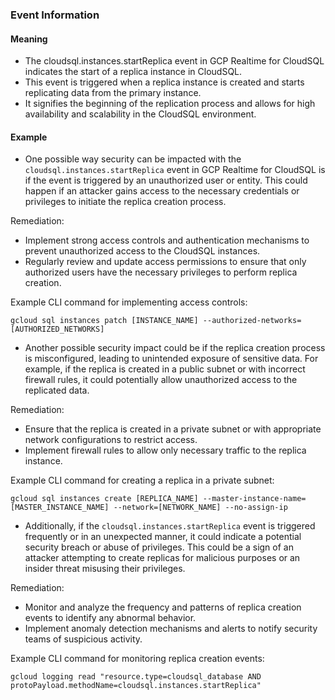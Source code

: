 
### Event Information

#### Meaning

- The cloudsql.instances.startReplica event in GCP Realtime for CloudSQL indicates the start of a replica instance in CloudSQL.
- This event is triggered when a replica instance is created and starts replicating data from the primary instance.
- It signifies the beginning of the replication process and allows for high availability and scalability in the CloudSQL environment.

#### Example

- One possible way security can be impacted with the `cloudsql.instances.startReplica` event in GCP Realtime for CloudSQL is if the event is triggered by an unauthorized user or entity. This could happen if an attacker gains access to the necessary credentials or privileges to initiate the replica creation process.

Remediation:
- Implement strong access controls and authentication mechanisms to prevent unauthorized access to the CloudSQL instances.
- Regularly review and update access permissions to ensure that only authorized users have the necessary privileges to perform replica creation.

Example CLI command for implementing access controls:
```
gcloud sql instances patch [INSTANCE_NAME] --authorized-networks=[AUTHORIZED_NETWORKS]
```

- Another possible security impact could be if the replica creation process is misconfigured, leading to unintended exposure of sensitive data. For example, if the replica is created in a public subnet or with incorrect firewall rules, it could potentially allow unauthorized access to the replicated data.

Remediation:
- Ensure that the replica is created in a private subnet or with appropriate network configurations to restrict access.
- Implement firewall rules to allow only necessary traffic to the replica instance.

Example CLI command for creating a replica in a private subnet:
```
gcloud sql instances create [REPLICA_NAME] --master-instance-name=[MASTER_INSTANCE_NAME] --network=[NETWORK_NAME] --no-assign-ip
```

- Additionally, if the `cloudsql.instances.startReplica` event is triggered frequently or in an unexpected manner, it could indicate a potential security breach or abuse of privileges. This could be a sign of an attacker attempting to create replicas for malicious purposes or an insider threat misusing their privileges.

Remediation:
- Monitor and analyze the frequency and patterns of replica creation events to identify any abnormal behavior.
- Implement anomaly detection mechanisms and alerts to notify security teams of suspicious activity.

Example CLI command for monitoring replica creation events:
```
gcloud logging read "resource.type=cloudsql_database AND protoPayload.methodName=cloudsql.instances.startReplica"
```

